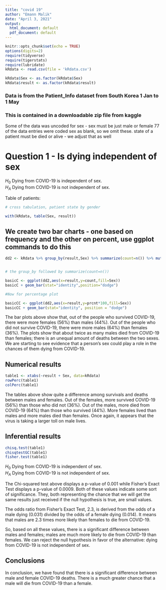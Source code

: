 ```yaml
---
title: "covid 19"
author: "Emann Malik"
date: "April 3, 2021"
output:
  html_document: default
  pdf_document: default
---
```


```r
knitr::opts_chunk$set(echo = TRUE)
options(digits=2)
require(tidyverse)
require(tigerstats)
require(lubridate)
kRdata <- read.csv(file = 'kRdata.csv')
```
  
```r
kRdata$Sex <- as.factor(kRdata$Sex)
kRdata$result <- as.factor(kRdata$result)
```
  
### Data is from the Patient_Info dataset from South Korea 1 Jan to 1 May 
### This is contained in a downloadable zip file from kaggle

Some of the data was uncoded for sex - sex must be just male or female
77 of the data entries were coded sex  as blank, so we omit these.
state of a patient must be died or alive - we adjust that as well   
  
# Question 1 - Is dying independent of sex
  
$H_0$ Dying from COVID-19 is independent of sex.  
$H_A$ Dying from COVID-19 is not independent of sex.  
  
Table of patients:
```r

# cross tabulation, patient state by gender

with(kRdata, table(Sex, result))

```
  
## We create two bar charts - one based on frequency and the other on percent, use ggplot commands to do this
  
```r
dd2 <- kRdata %>% group_by(result,Sex) %>% summarize(count=n()) %>% mutate(prcnt=count/sum(count))


# the group_by followed by summarize(count=n())

basicC <- ggplot(dd2,aes(x=result,y=count,fill=Sex))
basicC + geom_bar(stat="identity",position="dodge")

#Now for percentage plot

basicCC <- ggplot(dd2,aes(x=result,y=prcnt*100,fill=Sex)) 
basicCC + geom_bar(stat="identity", position = "dodge")
```
  
The bar plots above show that, out of the people who survived COVID-19, there were more females (56%) than males (44%). Out of the people who did not survive COVID-19, there were more males (64%) than females (36%). The plots show that about twice as many males died from COVID-19 than females; there is an unequal amount of deaths between the two sexes. We are starting to see evidence that a person's sex could play a role in the chances of them dying from COVID-19.
  
## Numerical results
  
```r
table1 <- xtabs(~result + Sex, data=kRdata)
rowPerc(table1)
colPerc(table1)
```
  
The tables above show quite a difference among survivals and deaths between males and females. Out of the females, more survived COVID-19 (56%) than those who did not (36%). Out of the males, more died from COVID-19 (64%) than those who survived (44%). More females lived than males and more males died than females. Once again, it appears that the virus is taking a larger toll on male lives.
  
## Inferential results 
  
```r
chisq.test(table1)
chisqtestGC(table1)
fisher.test(table1)
```
  
$H_0$ Dying from COVID-19 is independent of sex.     
$H_A$ Dying from COVID-19 is not independent of sex.    
  
The Chi-squared test above displays a p-value of 0.001 while Fisher's Exact Test displays a p-value of 0.0009. Both of these values indicate some sort of significance.
They, both representing the chance that we will get the same results just received if the null hypothesis is true, are small values.  
  
The odds ratio from Fisher's Exact Test, 2.3, is derived from the odds of a male dying (0.031) divided by the odds of a female dying (0.014). It means that males are 2.3 times more likely than females to die from COVID-19.
  
So, based on all these values, there is a significant difference between males and females; males are much more likely to die from COVID-19 than females. We can reject the null hypothesis in favor of the alternative: dying from COVID-19 is not independent of sex.
  
## Conclusions
  
In conclusion, we have found that there is a significant difference between male and female COVID-19 deaths. There is a much greater chance that a male will die from COVID-19 than a female.
  